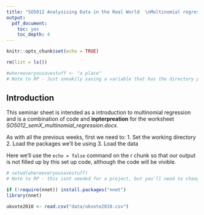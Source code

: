 ```yaml
---
title: "SO5012 Analysising Data in the Real World  \nMultinomial regression  \nSolutions and commentary"
output: 
  pdf_document: 
    toc: yes
    toc_depth: 4
---
```


```r
knitr::opts_chunk$set(echo = TRUE)

rm(list = ls())

#whereeveryousavestuff <- "a place"
# Note to RP - Just sneakily saving a variable that has the directory path so make the code look better below
```

## Introduction

This seminar sheet is intended as a introduction to multinomial regression and is a combination of code and **inpterpreation** for the worksheet *SO5012_semX_multinomial_regression.docx*. 

As with all the previous weeks, first we need to:
1. Set the working directory
2. Load the packages we'll be using
3. Load the data

Here we'll use the `echo = false` command on the r chunk so that our output is not filled up by this set up code, although the code will be vivible. 

```r

# setwd(whereeveryousavestuff)
# Note to RP - this isnt needed for a project, but you'll need to change if just posting rmd

if (!require(nnet)) install.packages("nnet")
library(nnet)

ukvote2010 <- read.csv("data/ukvote2010.csv")


```


